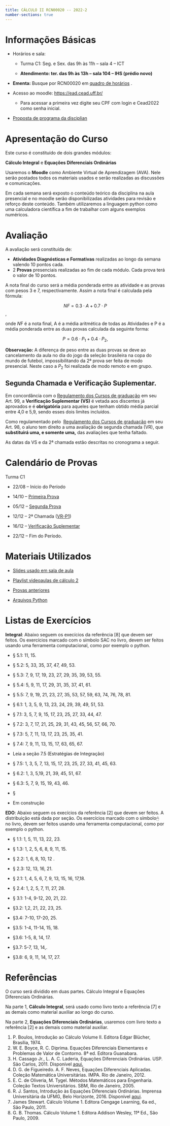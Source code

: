 ```yaml
---
title: CÁLCULO II RCN00020 -- 2022-2
number-sections: true
---
```


# Informações Básicas

-  Horários e sala:   
    - Turma C1:  Seg. e Sex. das 9h às 11h – sala 4 – ICT

    -   **Atendimento: ter. das 9h às 13h -- sala 104 -- IHS (prédio novo)**

-   **Ementa:** Busque por RCN00020 em [quadro de horários](https://app.uff.br/graduacao/quadrodehorarios/) .

- Acesso ao moodle: [https://ead.cead.uff.br/](https://ead.cead.uff.br/)
    - Para acessar a primeira vez digite seu CPF com login e Cead2022 como senha inicial.

- [Proposta de programa da disciplian](https://docs.google.com/document/d/1RB4iu3BjCZfRyzzUaIGtvTrTz8PG8e43LFkKngqfR88/edit?usp=sharing)

# Apresentação do Curso

Este curso é constituído de dois grandes módulos:

**Cálculo Integral** e **Equações Diferenciais Ordinárias**

Usaremos o **Moodle** como Ambiente Virtual  de Aprendizagem (AVA). Nele serão postados todos os materiais usados e serão realizadas as discussões e comunicações.

Em cada semana será exposto o conteúdo teórico da disciplina na aula presencial e no moodle serão disponibilizadas atividades para revisão e reforço deste conteúdo. Também utilizaremos a linguagem python como uma calculadora científica a fim de trabalhar com alguns exemplos numéricos.

# Avaliação

A avaliação será constituída de:

- **Atividades Diagnósticas e Formativas** realizadas ao longo da semana valendo 10 pontos cada.
- 2 **Provas** presenciais realizadas ao fim de cada módulo. Cada prova terá o valor de 10 pontos.

A nota final do curso será a média ponderada entre as atividade e as provas com pesos 3 e 7, respectivamente. Assim a nota final é calculada pela fórmula:

$$NF=0.3\cdot A+0.7\cdot P$$, 

onde $N$F é a nota final, A é a média aritmética de todas as Atividades e P é a média ponderada entre as duas provas calculada da seguinte forma:


$$P=0.6\cdot P_1+0.4\cdot P_2,$$

**Observação:** A diferença de peso entre as duas provas se deve ao cancelamento da aula no dia do jogo da seleção brasileira na copa do mundo de futebol, impossibilitando da 2ª prova ser feita de modo presencial. Neste caso a $P_2$  foi realizada de modo remoto e em grupo.

## Segunda Chamada e Verificação Suplementar.

Em concordância com o [Regulamento dos Cursos de graduação](http://www.uff.br/sites/default/files/001-2015_regulamento_do_curso_de_graduacao_0.pdf#page=55) em seu Art. 99, a **Verificação Suplementar (VS)** é vetada aos discentes já aprovados e é **obrigatória** para aqueles que tenham obtido média parcial entre 4,0 e 5,9, sendo esses dois limites incluídos.

Como regulamentado pelo  [Regulamento dos Cursos de graduação](http://www.uff.br/sites/default/files/001-2015_regulamento_do_curso_de_graduacao_0.pdf#page=55) em seu Art. 98, o aluno tem direito a uma avaliação de segunda chamada (VR), que **substituirá uma, e somente uma,** das avaliações que tenha faltado.

As datas da VS e da 2ª chamada estão descritas no cronograma a seguir.

# Calendário de Provas

Turma C1

-   22/08 -- Início do Período

-   14/10 -- [Primeira Prova](provas/2022-2-p1-C1-c2.pdf)

-   05/12 -- [Segunda Prova](provas/2022-2-p2-C1-c2.pdf)

-   12/12 -- 2ª Chamada ([VR-P1](provas/2022-2-p1-vr-C1-c2.pdf))

-   16/12 -- [Verificação Suplementar](provas/2022-2-vs-C1-c2.pdf)

-   22/12 -- Fim do Período.

# Materiais Utilizados

-   [Slides usado em sala de aula](https://drive.google.com/drive/folders/1jHVRWtUGP8NlohOpnqeVNpPAI8eeyqRA)

-   [Playlist videoaulas de cálculo 2](https://youtube.com/playlist?list=PLMbyf27J7J7iKWn_2dpxRE1SMeosAZTEY)

-   [Provas anteriores](provas/)

-   [Arquivos Python](https://drive.google.com/drive/folders/1W8BtIjg4IzpDbCOs62NCT-WJH8SwVk44)

# Listas de Exercícios

**Integral**: Abaixo seguem os execícios da referência \[8\] que devem ser feitos. Os exercícios marcado com o símbolo SAC no livro, devem ser feitos usando uma ferramenta computacional, como por exemplo o python.

-   § 5.1: 11, 15.

-   § 5.2: 5, 33, 35, 37, 47, 49, 53.

-   § 5.3: 7, 9, 17, 19, 23, 27, 29, 35, 39, 53, 55.

-   § 5.4: 5, 9, 11, 17, 29, 31, 35, 37, 41, 61.

-   § 5.5: 7, 9, 19, 21, 23, 27, 35, 53, 57, 59, 63, 74, 76, 78, 81.

-   § 6.1: 1, 3, 5, 9, 13, 23, 24, 29, 39, 49, 51, 53.

-   § 7.1: 3, 5, 7, 9, 15, 17, 23, 25, 27, 33, 44, 47.

-   § 7.2: 3, 7, 17, 21, 25, 29, 31, 43, 45, 56, 57, 66, 70.

-   § 7.3: 5, 7, 11, 13, 17, 23, 25, 35, 41.

-   § 7.4: 7, 9, 11, 13, 15, 17, 63, 65, 67.

-   Leia a seção 7.5 (Estratégias de Integração)

-   § 7.5: 1, 3, 5, 7, 13, 15, 17, 23, 25, 27, 33, 41, 45, 63.

-   § 6.2: 1, 3, 5,19, 21, 39, 45, 51, 67.

-   § 6.3: 5, 7, 9, 15, 19, 43, 46.

-   §

-   Em construção

**EDO**: Abaixo seguem os execícios da referência \[2\] que devem ser feitos. A distribuição está dada por seção. Os exercícios marcado com o símbolo🖱 no livro, devem ser feitos usando uma ferramenta computacional, como por exemplo o python.

-   § 1.1: 1, 5, 11, 13, 22, 23.

-   § 1.3: 1, 2, 5, 6, 8, 9, 11, 15.

-   § 2.2: 1, 6, 8, 10, 12 .

-   § 2.3: 12, 13, 16, 21.

-   § 2.1: 1, 4, 5, 6, 7, 9, 13, 15, 16, 17,18.

-   § 2.4: 1, 2, 5, 7, 11, 27, 28.

-   § 3.1: 1-4, 9-12, 20, 21, 22.

-   §3.2: 1,2, 21, 22, 23, 25.

-   §3.4: 7-10, 17-20, 25.

-   §3.5: 1-4, 11-14, 15, 18.

-   §3.6: 1-5, 8, 14, 17.

-   §3.7: 5-7, 13, 14,.

-   §3.8: 6, 9, 11, 14, 17, 27.

# Referências
O curso será dividido em duas partes. Cálculo Integral e Equações Diferenciais Ordinárias.

Na parte 1, **Cálculo Integral**, será usado como livro texto a referência [7] e as demais como material auxiliar ao longo do curso. 

Na parte 2, **Equações Diferenciais Ordinárias**, usaremos com livro texto a referência [2] e as demais como material auxiliar.

1. P. Boulos, Introdução ao Cálculo Volume II. Editora Edgar Blücher, Brasília, 1974.
2. W. E. Boyce, R. C. Diprima. Equações Diferenciais Elementares e Problemas de Valor de Contorno. 8ª ed. Editora Guanabara.
3. H. Cassago Jr., L. A. C. Laderia, Equações Diferenciais Ordinárias. USP. São Carlos, 2011. Disponível [aqui.](https://sites.icmc.usp.br/tiago/index.html/assets/herminio_ladeira2.pdf)
4. D. G. de Figueiredo. A. F. Neves, Equações Diferenciais Aplicadas. Coleção Matemática Universitárias. IMPA. Rio de Janeiro, 2012.
5. E. C. de Oliveria, M. Tygel. Métodos Matemáticos para Engenharia. Coleção Textos Universitários. SBM, Rio de Janeiro, 2005.
6. R. J. Santos, Introdução às Equações Diferenciais Ordinárias. Imprensa Universitária da UFMG, Belo Horizonte, 2016. Disponível [aqui](https://regijs.github.io/index.html).
7. James Stewart. Cálculo Volume 1. Editora Cengage Learning, 6a ed., São Paulo, 2011.
8. G. B. Thomas. Cálculo Volume 1. Editora Addison Wesley, 11ª Ed., São Paulo, 2009.